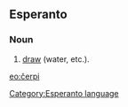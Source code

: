 ==Esperanto==
===Noun===
# [[draw]] (water, etc.).

[[eo:ĉerpi]]
[[Category:Esperanto language]]
{{Universala Vortaro}}